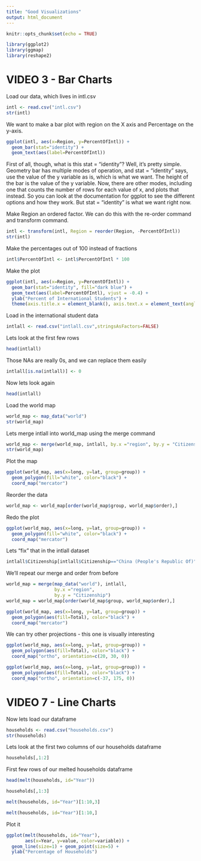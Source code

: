 ```yaml
---
title: "Good Visualizations"
output: html_document
---
```


```r
knitr::opts_chunk$set(echo = TRUE)

library(ggplot2)
library(ggmap)
library(reshape2)
```

# VIDEO 3 - Bar Charts

Load our data, which lives in intl.csv
```r
intl <- read.csv("intl.csv")
str(intl)
```

We want to make a bar plot with region on the X axis and Percentage on the y-axis.
```r
ggplot(intl, aes(x=Region, y=PercentOfIntl)) +
  geom_bar(stat="identity") +
  geom_text(aes(label=PercentOfIntl))
```

First of all, though, what is this stat = "identity"? Well, it's pretty simple. Geometry bar has multiple modes of operation, and stat = "identity" says, use the value of the y variable as is, which is what we want. The height of the bar is the value of the y variable. Now, there are other modes, including one that counts the number of rows for each value of x, and plots that instead. So you can look at the documentation for ggplot to see the different options and how they work. But stat = "identity" is what we want right now.  
  
Make Region an ordered factor. We can do this with the re-order command and transform command. 
```r
intl <- transform(intl, Region = reorder(Region, -PercentOfIntl))
str(intl)
```

Make the percentages out of 100 instead of fractions
```r
intl$PercentOfIntl <- intl$PercentOfIntl * 100
```

Make the plot
```r
ggplot(intl, aes(x=Region, y=PercentOfIntl)) +
  geom_bar(stat="identity", fill="dark blue") +
  geom_text(aes(label=PercentOfIntl), vjust = -0.4) +
  ylab("Percent of International Students") +
  theme(axis.title.x = element_blank(), axis.text.x = element_text(angle = 45, hjust = 1))
```

Load in the international student data
```r
intlall <- read.csv("intlall.csv",stringsAsFactors=FALSE)
```

Lets look at the first few rows
```r
head(intlall)
```

Those NAs are really 0s, and we can replace them easily
```r
intlall[is.na(intlall)] <- 0
```

Now lets look again
```r
head(intlall) 
```

Load the world map
```r
world_map <- map_data("world")
str(world_map)
```

Lets merge intlall into world_map using the merge command
```r
world_map <- merge(world_map, intlall, by.x ="region", by.y = "Citizenship")
str(world_map)
```

Plot the map
```r
ggplot(world_map, aes(x=long, y=lat, group=group)) +
  geom_polygon(fill="white", color="black") +
  coord_map("mercator")
```

Reorder the data
```r
world_map <- world_map[order(world_map$group, world_map$order),]
```

Redo the plot
```r
ggplot(world_map, aes(x=long, y=lat, group=group)) +
  geom_polygon(fill="white", color="black") +
  coord_map("mercator")
```

Lets "fix" that in the intlall dataset
```r
intlall$Citizenship[intlall$Citizenship=="China (People's Republic Of)"] = "China"
```

We'll repeat our merge and order from before
```r
world_map = merge(map_data("world"), intlall, 
                  by.x ="region",
                  by.y = "Citizenship")
world_map = world_map[order(world_map$group, world_map$order),]
```

```r
ggplot(world_map, aes(x=long, y=lat, group=group)) +
  geom_polygon(aes(fill=Total), color="black") +
  coord_map("mercator")
```

We can try other projections - this one is visually interesting
```r
ggplot(world_map, aes(x=long, y=lat, group=group)) +
  geom_polygon(aes(fill=Total), color="black") +
  coord_map("ortho", orientation=c(20, 30, 0))
```

```r
ggplot(world_map, aes(x=long, y=lat, group=group)) +
  geom_polygon(aes(fill=Total), color="black") +
  coord_map("ortho", orientation=c(-37, 175, 0))
```

# VIDEO 7 - Line Charts

Now lets load our dataframe
```r
households <- read.csv("households.csv")
str(households)
```

Lets look at the first two columns of our households dataframe
```r
households[,1:2]
```

First few rows of our melted households dataframe
```r
head(melt(households, id="Year"))
```

```r
households[,1:3]
```

```r
melt(households, id="Year")[1:10,3]
```

```r
melt(households, id="Year")[1:10,]
```

Plot it
```r
ggplot(melt(households, id="Year"),       
       aes(x=Year, y=value, color=variable)) +
  geom_line(size=1) + geom_point(size=5) +  
  ylab("Percentage of Households")
```


